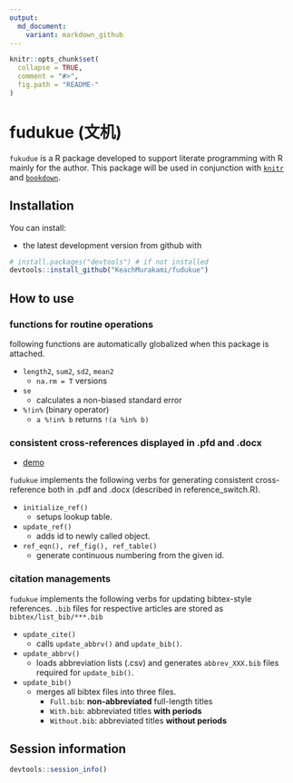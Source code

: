 ```yaml
---
output:
  md_document:
    variant: markdown_github
---
```


<!-- README.md is generated from README.Rmd. Please edit that file -->

```r
knitr::opts_chunk$set(
  collapse = TRUE,
  comment = "#>",
  fig.path = "README-"
)
```

# fudukue (文机)

`fukudue` is a R package developed to support literate programming with R mainly for the author.
This package will be used in conjunction with [`knitr`]() and [`bookdown`]().


## Installation

You can install:

* the latest development version from github with

```R
# install.packages("devtools") # if not installed
devtools::install_github("KeachMurakami/fudukue")
```


## How to use

### functions for routine operations

following functions are automatically globalized when this package is attached.

* `length2`, `sum2`, `sd2`, `mean2`
    * `na.rm = T` versions

* `se`
    * calculates a non-biased standard error
    
* `%!in%` (binary operator)
    * `a %!in% b` returns `!(a %in% b)`


### consistent cross-references displayed in .pfd and .docx

- [demo](https://github.com/KeachMurakami/fudukue/tree/master/demo/cross-reference)

`fudukue` implements the following verbs for generating consistent cross-reference both in .pdf and .docx (described in reference_switch.R).

* `initialize_ref()`
    * setups lookup table.

* `update_ref()`
    * adds id to newly called object.

* `ref_eqn(), ref_fig(), ref_table()`
    * generate continuous numbering from the given id.



### citation managements

`fudukue` implements the following verbs for updating bibtex-style references.
`.bib` files for respective articles are stored as `bibtex/list_bib/***.bib`

* `update_cite()`
    * calls `update_abbrv()` and `update_bib()`.

* `update_abbrv()`
    * loads abbreviation lists (.csv) and generates `abbrev_XXX.bib` files required for `update_bib()`.

* `update_bib()`
    * merges all bibtex files into three files.
        - `Full.bib`: **non-abbreviated** full-length titles
        - `With.bib`: abbreviated titles **with periods**
        - `Without.bib`: abbreviated titles **without periods**


## Session information

```r
devtools::session_info()
```
